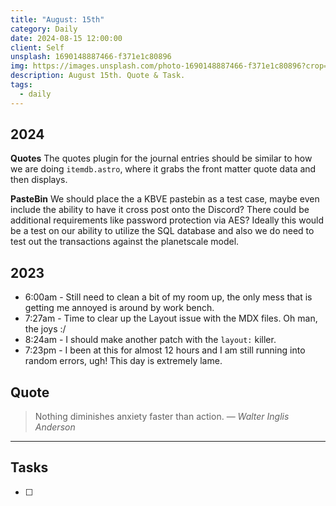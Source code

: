 ```yaml
---
title: "August: 15th"
category: Daily
date: 2024-08-15 12:00:00
client: Self
unsplash: 1690148887466-f371e1c80896
img: https://images.unsplash.com/photo-1690148887466-f371e1c80896?crop=entropy&cs=srgb&fm=jpg&ixid=MnwzNjM5Nzd8MHwxfHJhbmRvbXx8fHx8fHx8fDE2ODE3NDg2ODY&ixlib=rb-4.0.3&q=85
description: August 15th. Quote & Task.
tags:
  - daily
---
```


## 2024

**Quotes**
The quotes plugin for the journal entries should be similar to how we are doing `itemdb.astro`, where it grabs the front matter quote data and then displays.

**PasteBin**
We should place the a KBVE pastebin as a test case, maybe even include the ability to have it cross post onto the Discord?
There could be additional requirements like password protection via AES?
Ideally this would be a test on our ability to utilize the SQL database and also we do need to test out the transactions against the planetscale model.

## 2023
- 6:00am - Still need to clean a bit of my room up, the only mess that is getting me annoyed is around by work bench. 
- 7:27am - Time to clear up the Layout issue with the MDX files. Oh man, the joys :/
- 8:24am - I should make another patch with the `layout:` killer.
- 7:23pm - I been at this for almost 12 hours and I am still running into random errors, ugh! This day is extremely lame.

## Quote

> Nothing diminishes anxiety faster than action.
> — <cite>Walter Inglis Anderson</cite>

---

## Tasks

- [ ]
